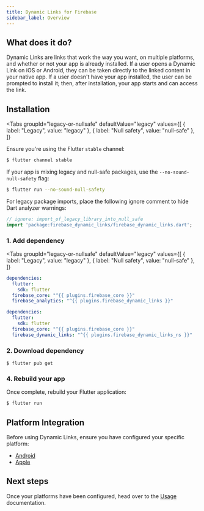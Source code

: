 ```yaml
---
title: Dynamic Links for Firebase
sidebar_label: Overview
---
```


##  What does it do?

Dynamic Links are links that work the way you want, on multiple platforms, and whether or not your app is already installed.
If a user opens a Dynamic Link on iOS or Android, they can be taken directly to the linked content in your native app.
If a user doesn't have your app installed, the user can be prompted to install it; then, after installation, your app starts
and can access the link.

<YouTube id="LvY1JMcrPF8"/>

## Installation

<Tabs
groupId="legacy-or-nullsafe"
defaultValue="legacy"
values={[
    { label: "Legacy", value: "legacy" },
    { label: "Null safety", value: "null-safe" },
]}
>
<TabItem value="legacy">
</TabItem>
<TabItem value="null-safe">

Ensure you're using the Flutter `stable` channel:

```bash
$ flutter channel stable
```

If your app is mixing legacy and null-safe packages, use the `--no-sound-null-safety` flag:
```bash
$ flutter run --no-sound-null-safety
```

For legacy package imports, place the following ignore comment to hide Dart analyzer warnings:

```dart
// ignore: import_of_legacy_library_into_null_safe
import 'package:firebase_dynamic_links/firebase_dynamic_links.dart';
```
</TabItem>
</Tabs>

### 1. Add dependency

<Tabs
  groupId="legacy-or-nullsafe"
  defaultValue="legacy"
  values={[
    { label: "Legacy", value: "legacy" },
    { label: "Null safety", value: "null-safe" },
  ]}
>
<TabItem value="legacy">

```yaml {5} title="pubspec.yaml"
dependencies:
  flutter:
    sdk: flutter
  firebase_core: "^{{ plugins.firebase_core }}"
  firebase_analytics: "^{{ plugins.firebase_dynamic_links }}"
```

</TabItem>
<TabItem value="null-safe">

```yaml {5} title="pubspec.yaml"
dependencies:
  flutter:
    sdk: flutter
  firebase_core: "^{{ plugins.firebase_core }}"
  firebase_dynamic_links: "^{{ plugins.firebase_dynamic_links_ns }}"
```

</TabItem>
</Tabs>

### 2. Download dependency

```
$ flutter pub get
```

### 4. Rebuild your app

Once complete, rebuild your Flutter application:

```bash
$ flutter run
```

## Platform Integration

Before using Dynamic Links, ensure you have configured your specific platform:

- [Android](./android-integration.mdx)
- [Apple](./apple-integration.mdx)

## Next steps

Once your platforms have been configured, head over to the [Usage](./usage.mdx) documentation.
